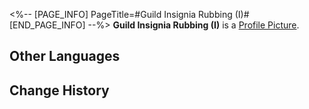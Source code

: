 <%-- [PAGE_INFO]
PageTitle=#Guild Insignia Rubbing (I)#
[END_PAGE_INFO] --%>
{{Item Infobox
|id          = 140258
|image       = Item Guild Insignia Rubbing (I).png
|type        = Mission Item
|invCategory = Missions
|rarity      = 1
|effect      = 
|description = A rubbing put together at a particular angle, portraying the secret insignia left by Scholar Bernini, who was Todd's teacher. It seems to be hiding some important information.
}}
'''Guild Insignia Rubbing (I)''' is a [[Profile Picture]].

==Other Languages==
{{Other Languages
|en   = Guild Insignia Rubbing (I)
|zhs  = 学会标识的拓片（其一）
|zht  = 學會標記拓片（其一）
|ja   = 学会のマークの拓本（一）
|ko   = 학회 표식의 탁본 (1)
|es   = Calco de una marca de la Sociedad (I)
|fr   = Estampe de marque de la Guilde (I)
|ru   = Эстамп Гильдии I
|th   = ภาพจารึกที่มีสัญลักษณ์ของสถาบัน (1)
|vi   = Bản Khắc Ký Hiệu Của Hội 1
|de   = Gildeninsignien-Abrieb (I)
|id   = Jejak Simbol Ilmu Akademis (Bagian 1)
|pt   = Parte da Insígnia da Guilda (I)
}}

==Change History==
{{Change History|1.2}}